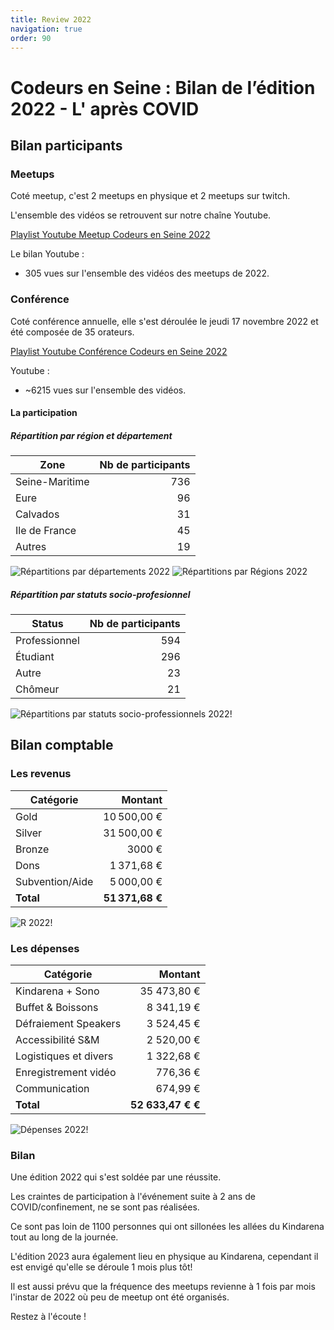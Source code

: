 ```yaml
---
title: Review 2022
navigation: true
order: 90
---
```


<OGImage path="/images/ces/social.jpg" />


# Codeurs en Seine : Bilan de l’édition 2022 - L' après COVID

## Bilan participants

### Meetups

Coté meetup, c'est 2 meetups en physique et 2 meetups sur twitch.

L'ensemble des vidéos se retrouvent sur notre chaîne Youtube.

[Playlist Youtube Meetup Codeurs en Seine 2022](https://www.youtube.com/playlist?list=PLbbYL6fWx8Wx2W9Z1vamMJrow6_oE-xmn)

Le bilan Youtube :
* 305 vues sur l'ensemble des vidéos des meetups de 2022.


### Conférence

Coté conférence annuelle, elle s'est déroulée le jeudi 17 novembre 2022 et été composée de 35 orateurs.

[Playlist Youtube Conférence Codeurs en Seine 2022](https://www.youtube.com/watch?v=duSKKN_53xQ&list=PLbbYL6fWx8WyCEehq-sZx_iM3a4NVAoi-)


Youtube :
* ~6215 vues sur l'ensemble des vidéos.


#### La participation

##### Répartition par région et département
| Zone |  Nb de participants |
|---|---:|
| Seine-Maritime | 736 |
| Eure | 96 |
| Calvados | 31 |
| Ile de France | 45 |
| Autres | 19 |


<Stack direction='row'>
  <Image
    boxSize='50%'
    src='/images/review/2022/chart_repart_departements.png'
    alt='Répartitions par départements 2022'
  />
  <Image
    boxSize='50%'
    src='/images/review/2022/chart_repart_regions.png'
    alt='Répartitions par Régions 2022'
  />
</Stack>



##### Répartition par statuts socio-profesionnel
| Status |  Nb de participants |
|---|---:|
| Professionnel | 594 |
| Étudiant | 296 |
| Autre | 23 |
| Chômeur |	21 |

![Répartitions par statuts socio-professionnels 2022!](/images/review/2022/chart_statuts_prof.png)



## Bilan comptable

### Les revenus

| Catégorie |  Montant |
|---|---:|
| Gold  | 10 500,00 € |
| Silver  | 31 500,00 € |
| Bronze  | 3000 € |
| Dons  | 1 371,68 € |
| Subvention/Aide  | 5 000,00 € |
| **Total**  | **51 371,68 €** |

![R 2022!](/images/review/2022/Repartitions_des_financements.png)



### Les dépenses

| Catégorie |  Montant |
|---|---:|
| Kindarena + Sono | 35 473,80 € |
| Buffet & Boissons | 8 341,19 € |
| Défraiement Speakers | 3 524,45 € |
| Accessibilité S&M | 2 520,00 € |
| Logistiques et divers | 1 322,68 € |
| Enregistrement vidéo | 776,36 € |
| Communication | 674,99 € |
| **Total**  | **52 633,47 € €** |

![Dépenses 2022!](/images/review/2022/depenses-2022.png)


### Bilan

Une édition 2022 qui s'est soldée par une réussite.

Les craintes de participation à l'événement suite à 2 ans de COVID/confinement, ne se sont pas réalisées.

Ce sont pas loin de 1100 personnes qui ont sillonées les allées du Kindarena tout au long de la journée.

L'édition 2023 aura également lieu en physique au Kindarena, cependant il est envigé qu'elle se déroule 1 mois plus tôt!

Il est aussi prévu que la fréquence des meetups revienne à 1 fois par mois l'instar de 2022 où peu de meetup ont été organisés.

Restez à l'écoute !

